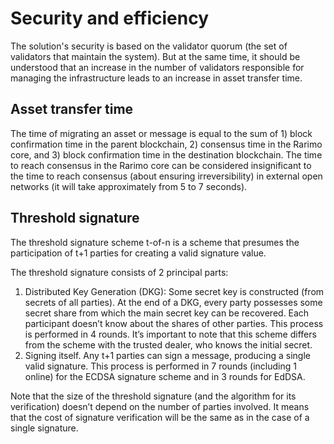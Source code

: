---
---

# Security and efficiency

The solution's security is based on the validator quorum (the set of validators that maintain the system). But at the
same time, it should be understood that an increase in the number of validators responsible for managing the
infrastructure leads to an increase in asset transfer time.

## Asset transfer time

The time of migrating an asset or message is equal to the sum of 1) block confirmation time in the parent
blockchain, 2) consensus time in the Rarimo core, and 3) block confirmation time in the destination blockchain. The time
to reach consensus in the Rarimo core can be considered insignificant to the time to reach consensus (about ensuring
irreversibility) in external open networks (it will take approximately from 5 to 7 seconds).

## Threshold signature

The threshold signature scheme t-of-n is a scheme that presumes the participation of t+1 parties for creating a valid
signature value.

The threshold signature consists of 2 principal parts:

1. Distributed Key Generation (DKG): Some secret key is constructed (from secrets of all parties). At the end of a DKG,
   every party possesses some secret share from which the main secret key can be recovered. Each participant doesn’t know
   about the shares of other parties. This process is performed in 4 rounds. It’s important to note that this scheme
   differs from the scheme with the trusted dealer, who knows the initial secret.
2. Signing itself. Any t+1 parties can sign a message, producing a single valid signature. This process is performed in
   7 rounds (including 1 online) for the ECDSA signature scheme and in 3 rounds for EdDSA.

Note that the size of the threshold signature (and the algorithm for its verification) doesn’t depend on the number of
parties involved. It means that the cost of signature verification will be the same as in the case of a single
signature.

